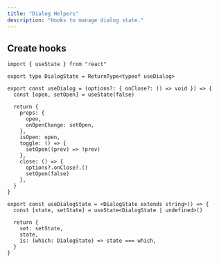 ```yaml
---
title: "Dialog Helpers"
description: "Hooks to manage dialog state."
---
```


## Create hooks

```tsx title="lib/dialog-helpers.ts"
import { useState } from "react"

export type DialogState = ReturnType<typeof useDialog>

export const useDialog = (options?: { onClose?: () => void }) => {
  const [open, setOpen] = useState(false)

  return {
    props: {
      open,
      onOpenChange: setOpen,
    },
    isOpen: open,
    toggle: () => {
      setOpen((prev) => !prev)
    },
    close: () => {
      options?.onClose?.()
      setOpen(false)
    },
  }
}

export const useDialogState = <DialogState extends string>() => {
  const [state, setState] = useState<DialogState | undefined>()

  return {
    set: setState,
    state,
    is: (which: DialogState) => state === which,
  }
}
```
